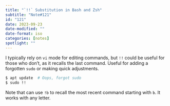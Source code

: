 ```yaml
---
title: "`!!` Substitution in Bash and Zsh"
subtitle: "Note#121"
id: "121"
date: 2023-09-23
date-modified: ""
date-format: iso
categories: [notes]
spotlight: ""
---
```

I typically rely on `vi` mode for editing commands, but `!!` could be useful for those who don't, as it recalls the last command. Useful for adding a forgotten `sudo` or making quick adjustments.

```bash
$ apt update  # Oops, forgot sudo
$ sudo !!
```

Note that can use `!b` to recall the most recent command starting with `b`. It works with any letter.
